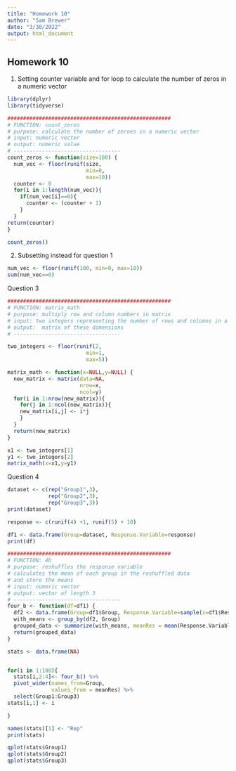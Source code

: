 ```yaml
---
title: "Homework 10"
author: "Sam Brewer"
date: "3/30/2022"
output: html_document
---
```

## Homework 10

1. Setting counter variable and for loop to calculate the number of zeros in a numeric vector
```r

library(dplyr)
library(tidyverse)

####################################################
# FUNCTION: count_zeros
# purpose: calculate the number of zeroes in a numeric vector
# input: numeric vector
# output: numeric value
# ----------------------------------
count_zeros <- function(size=100) {
  num_vec <- floor(runif(size,
                         min=0,
                         max=10))
  counter <- 0
  for(i in 1:length(num_vec)){
    if(num_vec[i]==0){
      counter <- (counter + 1)
    }
  }
return(counter)
}

count_zeros()

```
2. Subsetting instead for question 1

```r
num_vec <- floor(runif(100, min=0, max=10))
sum(num_vec==0)

```

Question 3

```r

####################################################
# FUNCTION: matrix_math
# purpose: multiply row and column numbers in matrix
# input: two integers representing the number of rows and columns in a matrix
# output:  matrix of these dimensions
# ----------------------------------

two_integers <- floor(runif(2,
                         min=1,
                         max=5))

matrix_math <- function(x=NULL,y=NULL) {
  new_matrix <- matrix(data=NA,
                       nrow=x,
                       ncol=y)
  for(i in 1:nrow(new_matrix)){
    for(j in 1:ncol(new_matrix)){
    new_matrix[i,j] <- i*j
    }
  }
  return(new_matrix)
}

x1 <- two_integers[1]
y1 <- two_integers[2]
matrix_math(x=x1,y=y1)

```

Question 4

```r

dataset <- c(rep("Group1",3),
             rep("Group2",3),
             rep("Group3",3))
print(dataset)

response <- c(runif(4) +1, runif(5) + 10)

df1 <- data.frame(Group=dataset, Response.Variable=response)
print(df)

####################################################
# FUNCTION: 4b
# purpose: reshuffles the response variable
# calculates the mean of each group in the reshuffled data
# and store the means
# input: numeric vector
# output: vector of length 3
# ----------------------------------
four_b <- function(df=df1) {
  df2 <- data.frame(Group=df1$Group, Response.Variable=sample(x=df1$Response.Variable,size=length(df1$Response.Variable)))
  with_means <- group_by(df2, Group)
  grouped_data <- summarize(with_means, meanRes = mean(Response.Variable, na.rm=T), N = n())
  return(grouped_data)
}

stats <- data.frame(NA)


for(i in 1:100){
  stats[i,2:4]<- four_b() %>%
  pivot_wider(names_from=Group,
              values_from = meanRes) %>%
  select(Group1:Group3)
stats[i,1] <- i

}

names(stats)[1] <- "Rep"
print(stats)

qplot(stats$Group1)
qplot(stats$Group2)
qplot(stats$Group3)
```
